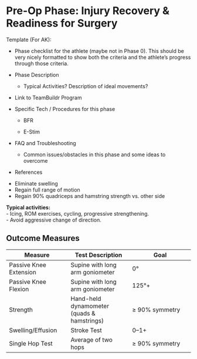 # Pre-Op Phase: Injury Recovery & Readiness for Surgery {#pre-op-phase-injury-recovery--readiness-for-surgery}

Template (For AK):

-   Phase checklist for the athlete (maybe not in Phase 0). This should be very nicely formatted to show both the criteria and the athlete's progress through those criteria.

-   Phase Description

    -   Typical Activities? Description of ideal movements?

-   Link to TeamBuildr Program

-   Specific Tech / Procedures for this phase

    -   BFR

    -   E-Stim

-   FAQ and Troubleshooting

    -   Common issues/obstacles in this phase and some ideas to overcome

-   References

::: {.callout-important title="Most Important Goals — Pre-Op"}
-   Eliminate swelling\
-   Regain full range of motion\
-   Regain 90% quadriceps and hamstring strength vs. other side\
:::

**Typical activities:**\
- Icing, ROM exercises, cycling, progressive strengthening.\
- Avoid aggressive change of direction.

## Outcome Measures {#preop-outcomes}

| Measure | Test Description | Goal |
|------------------------|------------------------|------------------------|
| Passive Knee Extension | Supine with long arm goniometer | 0° |
| Passive Knee Flexion | Supine with long arm goniometer | 125°+ |
| Strength | Hand-held dynamometer (quads & hamstrings) | ≥ 90% symmetry |
| Swelling/Effusion | Stroke Test | 0–1+ |
| Single Hop Test | Average of two hops | ≥ 90% symmetry |

